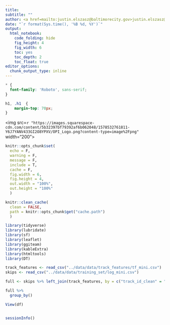 ```yaml
---
title: 
subtitle: ""
author: <a href=mailto:justin.elszasz@baltimorecity.gov>justin.elszasz@baltimorecity.gov</a>
date: "`r format(Sys.time(), '%B %d, %Y')`"
output:
  html_notebook:
    code_folding: hide
    fig_height: 4
    fig_width: 6
    toc: yes
    toc_depth: 2
    toc_float: true
editor_options: 
  chunk_output_type: inline
---
```


<style>
@import url('https://fonts.googleapis.com/css2?family=Roboto:wght@300&display=swap');
</style>

```css
* {
  font-family: 'Roboto', sans-serif;
}

h1, .h1  {
    margin-top: 70px;
}
```

<img src=`r "https://images.squarespace-cdn.com/content/5b32397bf79392af6b062048/1578532761811-Y6J7YANV433GI2O8YPXV/OPI_Logo.png?content-type=image%2Fpng"` width="200">

```r
knitr::opts_chunk$set(
  echo = F,
  warning = F,
  message = F,
  include = T,
  cache = F,
  fig.width = 6, 
  fig.height = 4,
  out.width = "100%", 
  out.height = "100%"
  )

knitr::clean_cache(
  clean = FALSE, 
  path = knitr::opts_chunk$get("cache.path")
  )
```

```r
library(tidyverse)
library(lubridate)
library(sf)
library(leaflet)
library(ggiteam)
library(kableExtra)
library(htmltools)
library(DT)
```

```r
track_features <- read_csv("../data/data/track_features/tf_mini.csv")
skips <- read_csv("../data/data/training_set/log_mini.csv")
```

```r
full <- skips %>% left_join(track_features, by = c("track_id_clean" = "track_id"))
```

```r
full %>%
  group_by()
```

```r
View(df)
```

```r

```



```r
sessionInfo()
```

